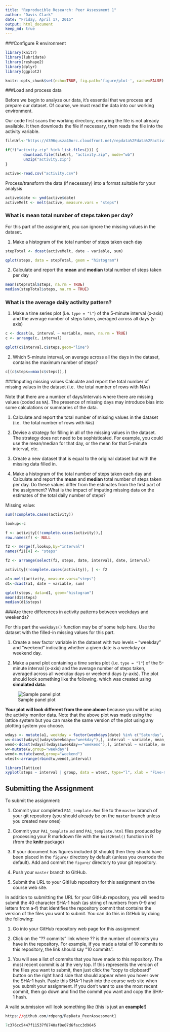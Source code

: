 ```yaml
---
title: "Reproducible Research: Peer Assessment 1"
author: "Davis Clark"
date: "Friday, April 17, 2015"
output: html_document
keep_md: true
---
```

###Configure R environment  
```r
library(knitr)
library(lubridate)
library(reshape2)
library(dplyr)
library(ggplot2)

knitr::opts_chunk$set(echo=TRUE, fig.path='figure/plot-', cache=FALSE)
```

###Load and process data

Before we begin to analyze our data, it's essential that we process and prepare our dataset. Of course, we must read the data into our working environment.

Our code first scans the working directory, ensuring the file is not already
available. It then downloads the file if necessary, then reads the file into 
the activity variable.

```r
fileUrl<-"https://d396qusza40orc.cloudfront.net/repdata%2Fdata%2Factivity.zip"

if(!("activity.zip" %in% list.files())) {
        download.file(fileUrl, "activity.zip", mode="wb")
        unzip("activity.zip")
}

active<-read.csv("activity.csv")
```

Process/transform the data (if necessary) into a format suitable for your 
analysis

```r
active$date <- ymd(active$date)
activeMelt <- melt(active, measure.vars = "steps")
```

### What is mean total number of steps taken per day?

For this part of the assignment, you can ignore the missing values in
the dataset.

1. Make a histogram of the total number of steps taken each day

```r
stepTotal <- dcast(activeMelt, date ~ variable, sum)
```

```r
qplot(steps, data = stepTotal, geom = "histogram")
```

2. Calculate and report the **mean** and **median** total number of steps taken 
per day

```r
mean(stepTotal$steps, na.rm = TRUE)
median(stepTotal$steps, na.rm = TRUE)
```

### What is the average daily activity pattern?

1. Make a time series plot (i.e. `type = "l"`) of the 5-minute interval 
(x-axis) and the average number of steps taken, averaged across all days 
(y-axis)

```r
c <- dcast(a, interval ~ variable, mean, na.rm = TRUE)
c <- arrange(c, interval)
```

```r
qplot(c$interval,c$steps,geom="line")
```

2. Which 5-minute interval, on average across all the days in the dataset, 
contains the maximum number of steps?

```r
c[(c$steps==max(c$steps)),]
```

###Imputing missing values
Calculate and report the total number of missing values in the dataset (i.e. 
the total number of rows with NAs)

Note that there are a number of days/intervals where there are missing
values (coded as `NA`). The presence of missing days may introduce
bias into some calculations or summaries of the data.

1. Calculate and report the total number of missing values in the dataset (i.e. 
the total number of rows with `NA`s)

2. Devise a strategy for filling in all of the missing values in the dataset. 
The strategy does not need to be sophisticated. For example, you could use the 
mean/median for that day, or the mean for that 5-minute interval, etc.

3. Create a new dataset that is equal to the original dataset but with the 
missing data filled in.

4. Make a histogram of the total number of steps taken each day and Calculate 
and report the **mean** and **median** total number of steps taken per day. Do 
these values differ from the estimates from the first part of the assignment? 
What is the impact of imputing missing data on the estimates of the total daily 
number of steps?


Missing value:
```r
sum(!complete.cases(activity))
```

```r
lookup<-c

f <- activity[(!complete.cases(activity)),]
row.names(f) <- NULL

f2 <- merge(f,lookup,by="interval")
names(f2)[4] <- "steps"

f2 <- arrange(select(f2, steps, date, interval), date, interval)

activity[(!complete.cases(activity)), ] <- f2
```

```r
a1<-melt(activity, measure.vars="steps")
d1<-dcast(a1, date ~ variable, sum)
```

```r
qplot(steps, data=d1, geom="histogram")
mean(d1$steps)
median(d1$steps)
```

###Are there differences in activity patterns between weekdays and weekends?

For this part the `weekdays()` function may be of some help here. Use
the dataset with the filled-in missing values for this part.

1. Create a new factor variable in the dataset with two levels -- "weekday" and "weekend" indicating whether a given date is a weekday or weekend day.

1. Make a panel plot containing a time series plot (i.e. `type = "l"`) of the 5-minute interval (x-axis) and the average number of steps taken, averaged across all weekday days or weekend days (y-axis). The plot should look something like the following, which was created using **simulated data**:

![Sample panel plot](instructions_fig/sample_panelplot.png) 


**Your plot will look different from the one above** because you will
be using the activity monitor data. Note that the above plot was made
using the lattice system but you can make the same version of the plot
using any plotting system you choose.

```r
wdays <- mutate(a1, weekday = factor(weekdays(date) %in% c("Saturday", "Sunday"), labels=c("weekday", "weekend")))
w<-dcast(wdays[(wdays$weekday=="weekday"),], interval ~ variable, mean, na.rm=TRUE)
wend<-dcast(wdays[(wdays$weekday=="weekend"),], interval ~ variable, mean, na.rm=TRUE)
w<-mutate(w,group="weekday")
wend<-mutate(wend,group="weekend")
wtest<-arrange(rbind(w,wend),interval)
```

```r
library(lattice)
xyplot(steps ~ interval | group, data = wtest, type="l", xlab = "Five-minute Intervals", aspect=0.75, layout=c(2,1))

```






## Submitting the Assignment

To submit the assignment:

1. Commit your completed `PA1_template.Rmd` file to the `master` branch of your git repository (you should already be on the `master` branch unless you created new ones)

2. Commit your `PA1_template.md` and `PA1_template.html` files produced by processing your R markdown file with the `knit2html()` function in R (from the **knitr** package)

3. If your document has figures included (it should) then they should have been placed in the `figure/` directory by default (unless you overrode the default). Add and commit the `figure/` directory to your git repository.

4. Push your `master` branch to GitHub.

5. Submit the URL to your GitHub repository for this assignment on the course web site.

In addition to submitting the URL for your GitHub repository, you will
need to submit the 40 character SHA-1 hash (as string of numbers from
0-9 and letters from a-f) that identifies the repository commit that
contains the version of the files you want to submit. You can do this
in GitHub by doing the following:

1. Go into your GitHub repository web page for this assignment

2. Click on the "?? commits" link where ?? is the number of commits you have in the repository. For example, if you made a total of 10 commits to this repository, the link should say "10 commits".

3. You will see a list of commits that you have made to this repository. The most recent commit is at the very top. If this represents the version of the files you want to submit, then just click the "copy to clipboard" button on the right hand side that should appear when you hover over the SHA-1 hash. Paste this SHA-1 hash into the course web site when you submit your assignment. If you don't want to use the most recent commit, then go down and find the commit you want and copy the SHA-1 hash.

A valid submission will look something like (this is just an **example**!)

```r
https://github.com/rdpeng/RepData_PeerAssessment1

7c376cc5447f11537f8740af8e07d6facc3d9645
```



